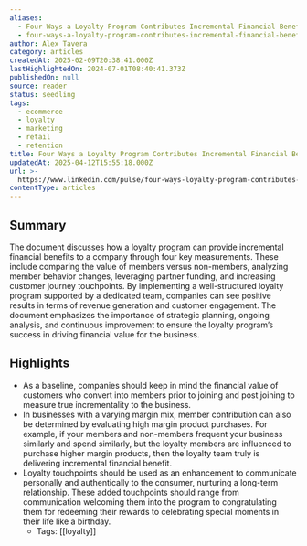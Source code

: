 ```yaml
---
aliases:
  - Four Ways a Loyalty Program Contributes Incremental Financial Benefit
  - four-ways-a-loyalty-program-contributes-incremental-financial-benefit
author: Alex Tavera
category: articles
createdAt: 2025-02-09T20:38:41.000Z
lastHighlightedOn: 2024-07-01T08:40:41.373Z
publishedOn: null
source: reader
status: seedling
tags:
  - ecommerce
  - loyalty
  - marketing
  - retail
  - retention
title: Four Ways a Loyalty Program Contributes Incremental Financial Benefit
updatedAt: 2025-04-12T15:55:18.000Z
url: >-
  https://www.linkedin.com/pulse/four-ways-loyalty-program-contributes-incremental-financial-tavera/
contentType: articles
---
```

## Summary

The document discusses how a loyalty program can provide incremental financial benefits to a company through four key measurements. These include comparing the value of members versus non-members, analyzing member behavior changes, leveraging partner funding, and increasing customer journey touchpoints. By implementing a well-structured loyalty program supported by a dedicated team, companies can see positive results in terms of revenue generation and customer engagement. The document emphasizes the importance of strategic planning, ongoing analysis, and continuous improvement to ensure the loyalty program’s success in driving financial value for the business.

## Highlights

- As a baseline, companies should keep in mind the financial value of customers who convert into members prior to joining and post joining to measure true incrementality to the business.
- In businesses with a varying margin mix, member contribution can also be determined by evaluating high margin product purchases. For example, if your members and non-members frequent your business similarly and spend similarly, but the loyalty members are influenced to purchase higher margin products, then the loyalty team truly is delivering incremental financial benefit.
- Loyalty touchpoints should be used as an enhancement to communicate personally and authentically to the consumer, nurturing a long-term relationship. These added touchpoints should range from communication welcoming them into the program to congratulating them for redeeming their rewards to celebrating special moments in their life like a birthday.
    - Tags: [[loyalty]]
